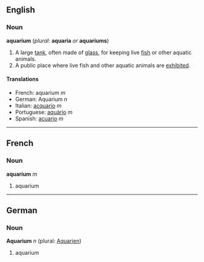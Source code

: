 ==English==
===Noun===
'''aquarium''' (''plural'': '''aquaria''' ''or'' '''aquariums''')

#A large [[tank]], often made of [[glass]], for keeping live [[fish]] or other aquatic animals.
#A public place where live fish and other aquatic animals are [[exhibit]]ed.

====Translations====
*French: aquarium ''m''
*German: Aquarium ''n''
*Italian: [[acquario]] ''m''
*Portuguese: [[aquário]] ''m''
*Spanish: [[acuario]] ''m''

----
==French==
===Noun===
'''aquarium''' ''m''

#aquarium

----
==German==
===Noun===
'''Aquarium''' ''n'' (plural: [[Aquarien]])

#aquarium